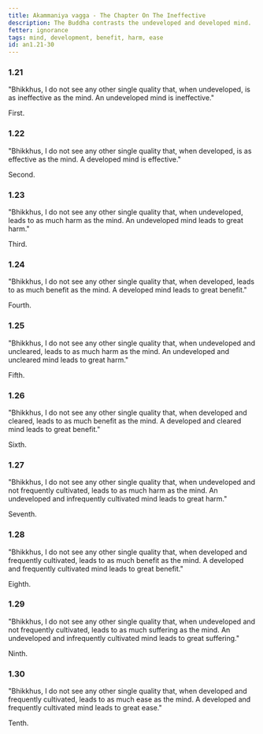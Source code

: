 ```yaml
---
title: Akammaniya vagga - The Chapter On The Ineffective
description: The Buddha contrasts the undeveloped and developed mind.
fetter: ignorance
tags: mind, development, benefit, harm, ease
id: an1.21-30
---
```


### 1.21

"Bhikkhus, I do not see any other single quality that, when undeveloped, is as ineffective as the mind. An undeveloped mind is ineffective."

First.

### 1.22

"Bhikkhus, I do not see any other single quality that, when developed, is as effective as the mind. A developed mind is effective."

Second.

### 1.23

"Bhikkhus, I do not see any other single quality that, when undeveloped, leads to as much harm as the mind. An undeveloped mind leads to great harm."

Third.

### 1.24

"Bhikkhus, I do not see any other single quality that, when developed, leads to as much benefit as the mind. A developed mind leads to great benefit."

Fourth.

### 1.25

"Bhikkhus, I do not see any other single quality that, when undeveloped and uncleared, leads to as much harm as the mind. An undeveloped and uncleared mind leads to great harm."

Fifth.

### 1.26

"Bhikkhus, I do not see any other single quality that, when developed and cleared, leads to as much benefit as the mind. A developed and cleared mind leads to great benefit."

Sixth.

### 1.27

"Bhikkhus, I do not see any other single quality that, when undeveloped and not frequently cultivated, leads to as much harm as the mind. An undeveloped and infrequently cultivated mind leads to great harm."

Seventh.

### 1.28

"Bhikkhus, I do not see any other single quality that, when developed and frequently cultivated, leads to as much benefit as the mind. A developed and frequently cultivated mind leads to great benefit."

Eighth.

### 1.29

"Bhikkhus, I do not see any other single quality that, when undeveloped and not frequently cultivated, leads to as much suffering as the mind. An undeveloped and infrequently cultivated mind leads to great suffering."

Ninth.

### 1.30

"Bhikkhus, I do not see any other single quality that, when developed and frequently cultivated, leads to as much ease as the mind. A developed and frequently cultivated mind leads to great ease."

Tenth.